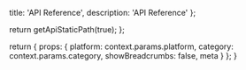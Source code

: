 
  title: 'API Reference',
  description: 'API Reference'
};

  return getApiStaticPath(true);
};

  return {
    props: {
      platform: context.params.platform,
      category: context.params.category,
      showBreadcrumbs: false,
      meta
    }
  };
}

<ReferencePage category={props.category} />
